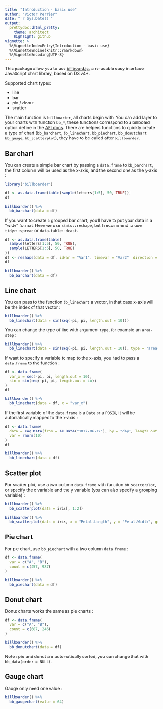 ---
title: "Introduction - basic use"
author: "Victor Perrier"
date: "`r Sys.Date()`"
output:
  prettydoc::html_pretty:
    theme: architect
    highlight: github
vignette: >
  %\VignetteIndexEntry{Introduction - basic use}
  %\VignetteEngine{knitr::rmarkdown}
  %\VignetteEncoding{UTF-8}
---


This package allow you to use [billboard.js](https://naver.github.io/billboard.js/),
a re-usable easy interface JavaScript chart library, based on D3 v4+.

Supported chart types:

* line
* bar
* pie / donut
* scatter

The main function is `billboarder`, all charts begin with. You can add layer to your charts with function `bb_*`, these functions
correspond to a billboard option define in the [API docs](https://naver.github.io/billboard.js/release/latest/doc/).
There are helpers functions to quickly create a type of chart (`bb_barchart`, `bb_linechart`, `bb_piechart`, `bb_donutchart`, `bb_gauge`,
`bb_scatterplot`), they have to be called after `billboarder`.


## Bar chart

You can create a simple bar chart by passing a `data.frame` to `bb_barchart`, the first column will be used as the x-axis, and the second one as the y-axis :

```{r barchart}
library("billboarder")

df <- as.data.frame(table(sample(letters[1:5], 50, TRUE)))
df

billboarder() %>% 
  bb_barchart(data = df)
```


If you want to create a grouped bar chart, you'll have to put your data in a "wide" format. Here we use `stats::reshape`, but I recommend to use `tidyr::spread` or `data.table::dcast`.

```{r stacked_bar}
df <- as.data.frame(table(
  sample(letters[1:5], 50, TRUE),
  sample(LETTERS[1:5], 50, TRUE)
))
df <- reshape(data = df, idvar = "Var1", timevar = "Var2", direction = "wide")
df

billboarder() %>% 
  bb_barchart(data = df)
```


## Line chart

You can pass to the function `bb_linechart` a vector, in that case x-axis will be the index of that vector :

```{r linechart}
billboarder() %>% 
  bb_linechart(data = sin(seq(-pi, pi, length.out = 10)))
```



You can change the type of line with argument `type`, for example an `area-step` :


```{r area}
billboarder() %>% 
  bb_linechart(data = sin(seq(-pi, pi, length.out = 10)), type = "area-step")
```


If want to specify a variable to map to the x-axis, you had to pass a `data.frame` to the function :

```{r custom_x}
df <- data.frame(
  var_x = seq(-pi, pi, length.out = 10),
  sin = sin(seq(-pi, pi, length.out = 10))
)
df

billboarder() %>% 
  bb_linechart(data = df, x = "var_x")
```



If the first variable of the `data.frame` is a `Date` or a `POSIX`, it will be automatically mapped to the x-axis :

```{r line_date}
df <- data.frame(
  date = seq.Date(from = as.Date("2017-06-12"), by = "day", length.out = 10),
  var = rnorm(10)
)
df

billboarder() %>% 
  bb_linechart(data = df)
```



## Scatter plot

For scatter plot, use a two column `data.frame` with function `bb_scatterplot`, or specify the x variable and the y variable (you can also specify a grouping variable) :


```{r scatter}
billboarder() %>% 
  bb_scatterplot(data = iris[, 1:2])

billboarder() %>% 
  bb_scatterplot(data = iris, x = "Petal.Length", y = "Petal.Width", group = "Species")
```






## Pie chart

For pie chart, use `bb_piechart` with a two column `data.frame` :

```{r pie}
df <- data.frame(
  var = c("A", "B"),
  count = c(457, 987)
)

billboarder() %>% 
  bb_piechart(data = df)
```



## Donut chart

Donut charts works the same as pie charts :

```{r donut}
df <- data.frame(
  var = c("A", "B"),
  count = c(687, 246)
)

billboarder() %>% 
  bb_donutchart(data = df)
```


Note : pie and donut are automatically sorted, you can change that with `bb_data(order = NULL)`.


## Gauge chart

Gauge only need one value :

```{r gauge}
billboarder() %>% 
  bb_gaugechart(value = 64)
```




